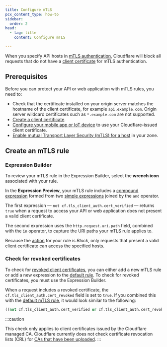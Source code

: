 ```yaml
---
title: Configure mTLS
pcx_content_type: how-to
sidebar:
  order: 2
head:
  - tag: title
    content: Configure mTLS

---
```



When you specify API hosts in [mTLS authentication](/api-shield/security/mtls/), Cloudflare will block all requests that do not have a [client certificate](/ssl/client-certificates/) for mTLS authentication.

## Prerequisites

Before you can protect your API or web application with mTLS rules, you need to:

- Check that the certificate installed on your origin server matches the hostname of the client certificate, for example `api.example.com`. Origin server wildcard certificates such as `*.example.com` are not supported.
- [Create a client certificate](/ssl/client-certificates/create-a-client-certificate/).
- [Configure your mobile app or IoT device](/ssl/client-certificates/configure-your-mobile-app-or-iot-device/) to use your Cloudflare-issued client certificate.
- [Enable mutual Transport Layer Security (mTLS) for a host](/ssl/client-certificates/enable-mtls/) in your zone.

<Render file="mtls-api-shield-support" />

<Render file="cloudflare-managed-client-cert" product="ssl" />

## Create an mTLS rule

<Render file="mtls-create-rule" product="api-shield" />

### Expression Builder

To review your mTLS rule in the Expression Builder, select the **wrench icon** associated with your rule.

In the **Expression Preview**, your mTLS rule includes a [compound expression](/ruleset-engine/rules-language/expressions/#compound-expressions) formed from two [simple expressions](/ruleset-engine/rules-language/expressions/#simple-expressions) joined by the `and` operator.

The first expression — `not cf.tls_client_auth.cert_verified` — returns `true` when a request to access your API or web application does not present a valid client certificate.

The second expression uses the `http.request.uri.path` field, combined with the `in` operator, to capture the URI paths your mTLS rule applies to.

Because the [action](/ruleset-engine/rules-language/actions/) for your rule is *Block*, only requests that present a valid client certificate can access the specified hosts.

### Check for revoked certificates

To check for [revoked client certificates](/ssl/client-certificates/revoke-client-certificate/), you can either add a new mTLS rule or add a new expression to the [default rule](#expression-builder). To check for revoked certificates, you must use the Expression Builder.

When a request includes a revoked certificate, the `cf.tls_client_auth.cert_revoked` field is set to `true`. If you combined this with the [default mTLS rule](#expression-builder), it would look similar to the following:

```sql
((not cf.tls_client_auth.cert_verified or cf.tls_client_auth.cert_revoked) and http.request.uri.path in {"/admin"})
```

:::caution

This check only applies to client certificates issued by the Cloudflare managed CA. Cloudflare currently does not check certificate revocation lists (CRL) for [CAs that have been uploaded](/ssl/client-certificates/byo-ca/). 
:::
